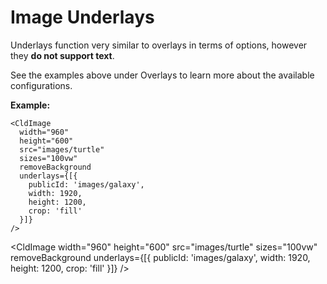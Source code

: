 
# Image Underlays

Underlays function very similar to overlays in terms of options, however they **do not support text**.

See the examples above under Overlays to learn more about the available configurations.

**Example:**

```
<CldImage
  width="960"
  height="600"
  src="images/turtle"
  sizes="100vw"
  removeBackground
  underlays={[{
    publicId: 'images/galaxy',
    width: 1920,
    height: 1200,
    crop: 'fill'
  }]}
/>
```

<CldImage
  width="960"
  height="600"
  src="images/turtle"
  sizes="100vw"
  removeBackground
  underlays={[{
    publicId: 'images/galaxy',
    width: 1920,
    height: 1200,
    crop: 'fill'
  }]}
/>